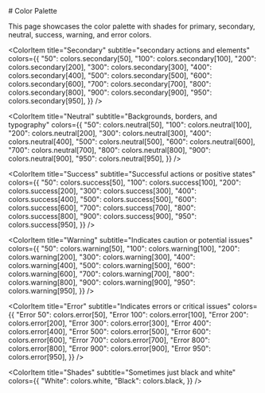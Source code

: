 

<Meta title="System/Colors" />
# Color Palette

This page showcases the color palette with shades for primary, secondary, neutral, success, warning, and error colors.

<ColorPalette>
  <ColorItem
    title="Primary"
    subtitle="primary actions and prominent UI elements"
    colors={{
      "50": colors.primary[50],
      "100": colors.primary[100],
      "200": colors.primary[200],
      "300": colors.primary[300],
      "400": colors.primary[400],
      "500": colors.primary[500],
      "600": colors.primary[600],
      "700": colors.primary[700],
      "800": colors.primary[800],
      "900": colors.primary[900],
      "950": colors.primary[950],
    }}
  />

  <ColorItem
    title="Secondary"
    subtitle="secondary actions and elements"
    colors={{
      "50": colors.secondary[50],
      "100": colors.secondary[100],
      "200": colors.secondary[200],
      "300": colors.secondary[300],
      "400": colors.secondary[400],
      "500": colors.secondary[500],
      "600": colors.secondary[600],
      "700": colors.secondary[700],
      "800": colors.secondary[800],
      "900": colors.secondary[900],
      "950": colors.secondary[950],
    }}
  />

  <ColorItem
    title="Neutral"
    subtitle="Backgrounds, borders, and typography"
    colors={{
      "50": colors.neutral[50],
      "100": colors.neutral[100],
      "200": colors.neutral[200],
      "300": colors.neutral[300],
      "400": colors.neutral[400],
      "500": colors.neutral[500],
      "600": colors.neutral[600],
      "700": colors.neutral[700],
      "800": colors.neutral[800],
      "900": colors.neutral[900],
      "950": colors.neutral[950],
    }}
  />

  <ColorItem
    title="Success"
    subtitle="Successful actions or positive states"
    colors={{
      "50": colors.success[50],
      "100": colors.success[100],
      "200": colors.success[200],
      "300": colors.success[300],
      "400": colors.success[400],
      "500": colors.success[500],
      "600": colors.success[600],
      "700": colors.success[700],
      "800": colors.success[800],
      "900": colors.success[900],
      "950": colors.success[950],
    }}
  />

  <ColorItem
    title="Warning"
    subtitle="Indicates caution or potential issues"
    colors={{
      "50": colors.warning[50],
      "100": colors.warning[100],
      "200": colors.warning[200],
      "300": colors.warning[300],
      "400": colors.warning[400],
      "500": colors.warning[500],
      "600": colors.warning[600],
      "700": colors.warning[700],
      "800": colors.warning[800],
      "900": colors.warning[900],
      "950": colors.warning[950],
    }}
  />
  
  <ColorItem
    title="Error"
    subtitle="Indicates errors or critical issues"
    colors={{
      "Error 50": colors.error[50],
      "Error 100": colors.error[100],
      "Error 200": colors.error[200],
      "Error 300": colors.error[300],
      "Error 400": colors.error[400],
      "Error 500": colors.error[500],
      "Error 600": colors.error[600],
      "Error 700": colors.error[700],
      "Error 800": colors.error[800],
      "Error 900": colors.error[900],
      "Error 950": colors.error[950],
    }}
  />

  <ColorItem
    title="Shades"
    subtitle="Sometimes just black and white"
    colors={{
      "White": colors.white,
      "Black": colors.black,
    }}
  />
</ColorPalette>